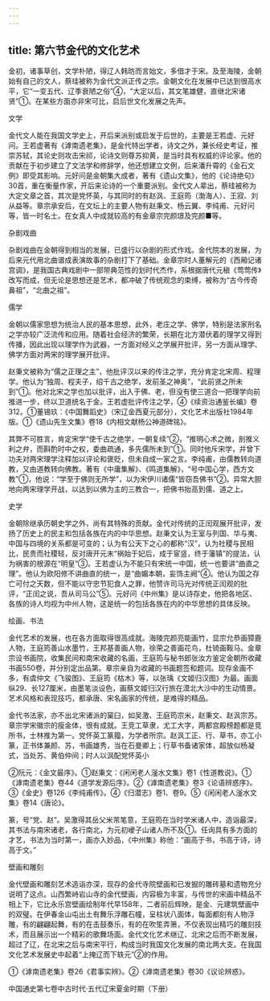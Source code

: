 ```yaml
---
---
---
```

title: 第六节金代的文化艺术
---



金初，诸事草创，文学朴陋，得辽人韩昉而言始文，多借才于宋。及至海陵，金朝始有自己的文人，蔡珪被称为金代文派正传之宗。金朝文化在发展中已达到很高水平，它“一变五代、辽季衰陋之俗”④，“大定以后，其文笔雄健，直继北宋诸贤”①。在某些方面亦非宋可比，启后世文化发展之先声。

文学

金代文人能在我国文学史上，开后来派别或启发于后世的，主要是王若虚、元好问。王若虚著有《滹南遗老集》，是金代特出学者，诗文之外，兼长经史考证，推崇苏轼，其论史则攻击宋祁，论诗文则尊苏抑黄，是当时具有权威的评论家。他的贡献在于初步建立了文法学和修辞学，他还想建立文例，后来潘升霄的《金石文例》即受其影响。元好问是金朝集大成者，著有《遗山文集》，他的《论诗绝句》30首，重在衡量作家，开后来论诗的一个重要派别。金代文人辈出，蔡珪被称为大定文章之首，其次是党怀英，与其同时的有赵沨、王庭筠（渤海人）、王寂、刘从益等。章宗承安后，在文坛上的主要人物有赵秉文、杨云翼、李纯甫、元好问等，皆一时名士。在女真人中成就较高的有金章宗完颜璟及完颜■等。

杂剧戏曲

杂剧戏曲在金朝得到相当的发展，已盛行以杂剧的形式作戏。金代院本的发展，为后来元代用北曲谱成表演故事的杂剧打下了基础。金章宗时人董解元的《西厢记诸宫调》，是我国古典戏剧中一部带典范性的划时代杰作，系根据唐代元稹《莺莺传》改写而成，但无论是思想还是艺术，都冲破了传统观念的束缚，被称为“古今传奇鼻祖”，“北曲之祖”。

儒学

金朝以儒家思想为统治人民的基本思想，此外，老庄之学、佛学，特别是法家刑名之学亦较广泛流传和应用。随着社会经济的繁荣，长期在北方潜伏着的理学又得到传播，因此出现以理学作为武器，一方面对经义之学展开批评，另一方面从理学、佛学方面对两宋的理学展开批评。

赵秉文被称为“儒之正理之主”，他批评汉以来的传注之学，充分肯定北宋周、程理学。他认为“独周、程夫子，绍千古之绝学，发前圣之神奥”，“此前贤之所未到”①。他对北宋之学也加以批评，出入于佛、老，但没有使三道合一把理学向前推进一步，终以卫道统名于金。王若虚批评传注之学，④《续资治通鉴长编》卷312。①董锡玖：《中国舞蹈史》（宋辽金西夏元部分），文化艺术出版社1984年版。①《遗山先生文集》卷18《内相文献杨公神道碑铭》。

其弊不可胜言，肯定宋学“使千古之绝学，一朝复续”②，“推明心术之微，剖推义利之弁，而斟酌时中之权，委曲疏通，多先儒所未到”①。同时他斥宋学，并曾下功夫对两宋理学注释加以评论和褒贬，但未自成一家之言。李纯甫，由儒教转向道教，又由道教转向佛教。著有《中庸集解》、《鸣道集解》，“号中国心学，西方文教”①，他说：“学至于佛则无所学”，以为宋伊川诸儒“皆窃吾佛书”②。异常大胆地向两宋理学开战，以达到以佛为主的三教合一，把佛书抬高到儒、道之上。

史学

金朝除继承历朝史学之外，尚有其特殊的贡献。金代对传统的正闰观展开批评，发扬了历史上的民主和包括各族在内的中华思想。赵秉文认为王室与列国、华与夷、中国与四境的关系都是可变的；认为有公天下之心的都称“汉”，认为社稷与民相比，民贵而社稷轻，反对唐开元末“祸始于妃后，成于宦竖，终于藩镇”的提法，认为祸害的根源在“明皇”③。王若虚认为不能只有宋统一中国，统一也要讲“曲直之理”。他认为欧阳修不讲曲直的统一，是“曲媚本朝，妄饰主阙”④。他认为国之存亡可付之天数，但不能以守忠节犯食人之罪，他赞许司马光对传统正闰观的批评，“正闰之说，吾从司马公”⑤。元好问《中州集》是以诗存史，他把各地区、各族的诗人均视为中州人物，这是统一的包括各族在内的中华思想的具体反映。

绘画、书法

金代艺术的发展，也在各方面取得很高成就。海陵完颜亮能画竹，显宗允恭画獐鹿人物，王庭筠善山水墨竹，王邦基善画人物，徐荣之善画花鸟，杜锜画鞍马。金章宗设书画院，收集民间和南宋收藏的名画，王庭筠与秘书郎张汝方鉴定金朝所收藏书画550卷，并分别定出品第。章宗亲自为收藏的书画题签和题词。现存金画不多，有虞仲文《飞骏图》、王庭筠《枯木》等，以张瑀《文姬归汉图》为最。画面纵29、长127厘米，由墨笔淡设色，画蔡文姬归汉行旅在漠北大沙中的生动情景。艺术风格和表现技巧，都承唐、宋名画家的传统，是难得的精品。

金代书法家，亦不出北宋诸派的窠臼，如吴激、王庭筠宗米，赵秉文、赵沨宗苏。章宗学宋徽宗的瘦金体，很有成就。王竞工草隶，尤工大字，两都宫殿榜题都是竞所书，士林推为第一。党怀英工篆籀，为学者所宗。赵沨工正、行、草书，亦工小篆，正书体兼颜、苏，书画雄秀，当在石曼卿上；行草书备诸家体，超放似杨凝式，当处苏、黄伯仲间；时人以沨配党怀英小

②阮元：《金文最序》。①赵秉文：《闲闲老人滏水文集》卷1《性道教说》。①《滹南遗老集》卷44《道学发源后序》。②《滹南遗老集》卷3《论语辨惑序》。③《金史》卷126《李纯甫传》。④《归潜志》卷1、卷9。⑤《闲闲老人滏水文集》卷14《唐论》。

篆，号“党、赵”。吴激得其岳父米芾笔意，王庭筠在当时学米诸人中，造诣最深，其书法与南宋诸老，各行南北，为元初巙子山诸人所不及①。任询具有多方面的才艺，书法为当时第一，画亦入妙品，《中州集》称他：“画高于书，书高于诗，诗高于文。”

壁画和雕刻

金代壁画和雕刻艺术造诣亦深，现存的金代寺院壁画和已发掘的雕砖墓和遗物充分说明了这点。山西繁峙岩山寺的金代壁画，内容极为丰富，与传世的宋画中精品不相上下，它比永乐宫壁画绘制年代早158年，二者前后辉映，是金、元建筑壁画中的双璧。在伊春金山屯出土有舞乐浮雕石幢，呈柱状八面体，每面都刻有人物浮雕，有的翩翩起舞，有的在击鼓奏乐，有的在吹笙弄箫，不仅表现出精巧的雕刻技术，而且展示出一个精彩的歌舞场面。金代文化艺术继辽、北宋之后而不断发展，超过了辽，在北宋之后与南宋平行，构成当时我国文化发展的南北两大支。在我国文化艺术发展史中起着“上掩辽而下轶元”②的作用。

①《滹南遗老集》卷26《君事实辨》。②《滹南遗老集》卷30《议论辨惑》。





中国通史第七卷中古时代·五代辽宋夏金时期（下册）